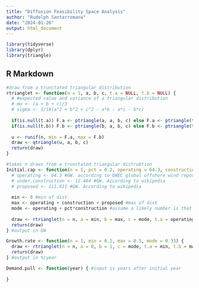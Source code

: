 ```yaml
---
title: "Diffusion Feasibility Space Analysis"
author: "Rudolph Santarromana"
date: "2024-01-26"
output: html_document
---
```


```r
library(tidyverse)
library(dplyr)
library(triangle)
```

## R Markdown

```r

#draw from a trunctated triangular distribution
rtrianglet <- function(n = 1, a, b, c, t.a = NULL, t.b = NULL) {
  # #expected value and variance of a triangular distribution
  # mu <- (a + b + c)/3
  # sigma <- 1/18(a^2 + b^2 + c^2 - a*b - a*c - b*c)
  
  if(is.null(t.a)) F.a <- ptriangle(a, a, b, c) else F.a <- ptriangle(t.a, a, b, c) #lower trunctation
  if(is.null(t.b)) F.b <- ptriangle(b, a, b, c) else F.b <- ptriangle(t.b, a, b, c) #upper trunctation
  
  u <- runif(n, min = F.a, max = F.b)
  draw <- qtriangle(u, a, b, c)
  return(draw)
}

#takes n draws from a trunctated triangular distrubtion
Initial.cap <- function(n = 1, pct = 0.2, operating = 64.3, construction = 12.484, proposed = 111.411) { 
  # operating <- 64.3 #GW. according to GWEC global offshore wind report 2023
  # under.construction <- 12.484 #GW. According to wikipedia
  # proposed <- 111.411 #GW. According to wikipedia
  
  min <- 0 #min of dist.
  max <- operating + construction + proposed #max of dist
  mode <- operating + pct*construction #assume a likely number is that 20% of capacity under construction will be completed. mode of dist
  
  draw <- rtrianglet(n = n, a = min, b = max, c = mode, t.a = operating)
  return(draw) 
} #output in GW

Growth.rate <- function(n = 1, min = 0.1, max = 0.5, mode = 0.33) {
  draw <- rtrianglet(n = n, a = 0, b = 1, c = mode, t.a = min, t.b = max)
  return(draw)
} #output in %/year

Demand.pull <- function(year) { #input is years after initial year
  
}

```

